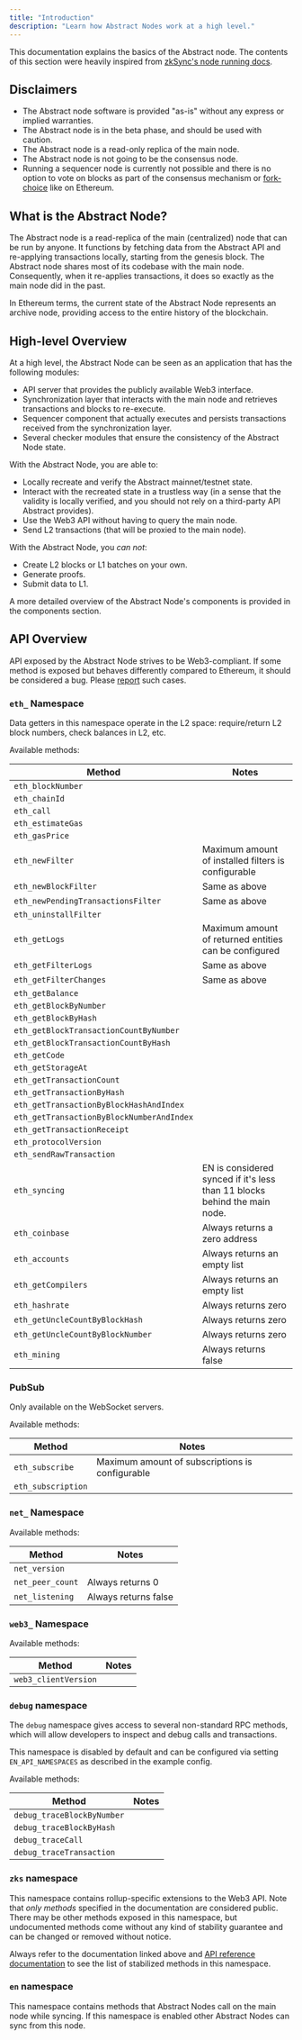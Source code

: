 ```yaml
---
title: "Introduction"
description: "Learn how Abstract Nodes work at a high level."
---
```


This documentation explains the basics of the Abstract node. The contents of this section were heavily inspired from [zkSync's node running docs](https://docs.zksync.io/zksync-node).

## Disclaimers

- The Abstract node software is provided "as-is" without any express or implied warranties.
- The Abstract node is in the beta phase, and should be used with caution.
- The Abstract node is a read-only replica of the main node.
- The Abstract node is not going to be the consensus node.
- Running a sequencer node is currently not possible and there is no option to vote on blocks as part of the consensus mechanism
  or [fork-choice](https://eth2book.info/capella/part3/forkchoice/#whats-a-fork-choice) like on Ethereum.

## What is the Abstract Node?

The Abstract node is a read-replica of the main (centralized) node that can be run by anyone. It
functions by fetching data from the Abstract API and re-applying transactions locally, starting from the genesis block.
The Abstract node shares most of its codebase with the main node. Consequently, when it re-applies transactions, it does
so exactly as the main node did in the past.

In Ethereum terms, the current state of the Abstract Node represents an archive node, providing access to the entire history of the blockchain.

## High-level Overview

At a high level, the Abstract Node can be seen as an application that has the following modules:

- API server that provides the publicly available Web3 interface.
- Synchronization layer that interacts with the main node and retrieves transactions and blocks to re-execute.
- Sequencer component that actually executes and persists transactions received from the synchronization layer.
- Several checker modules that ensure the consistency of the Abstract Node state.

With the Abstract Node, you are able to:

- Locally recreate and verify the Abstract mainnet/testnet state.
- Interact with the recreated state in a trustless way (in a sense that the validity is locally verified, and you should
  not rely on a third-party API Abstract provides).
- Use the Web3 API without having to query the main node.
- Send L2 transactions (that will be proxied to the main node).

With the Abstract Node, you _can not_:

- Create L2 blocks or L1 batches on your own.
- Generate proofs.
- Submit data to L1.

A more detailed overview of the Abstract Node's components is provided in the components section.

## API Overview

API exposed by the Abstract Node strives to be Web3-compliant.
If some method is exposed but behaves differently compared to
Ethereum, it should be considered a bug.
Please [report](https://zksync.io/contact) such cases.

### `eth_` Namespace

Data getters in this namespace operate in the L2 space: require/return L2 block numbers, check balances in L2, etc.

Available methods:

| Method                                    | Notes                                                                     |
|-------------------------------------------|---------------------------------------------------------------------------|
| `eth_blockNumber`                         |                                                                           |
| `eth_chainId`                             |                                                                           |
| `eth_call`                                |                                                                           |
| `eth_estimateGas`                         |                                                                           |
| `eth_gasPrice`                            |                                                                           |
| `eth_newFilter`                           | Maximum amount of installed filters is configurable                       |
| `eth_newBlockFilter`                      | Same as above                                                             |
| `eth_newPendingTransactionsFilter`        | Same as above                                                             |
| `eth_uninstallFilter`                     |                                                                           |
| `eth_getLogs`                             | Maximum amount of returned entities can be configured                     |
| `eth_getFilterLogs`                       | Same as above                                                             |
| `eth_getFilterChanges`                    | Same as above                                                             |
| `eth_getBalance`                          |                                                                           |
| `eth_getBlockByNumber`                    |                                                                           |
| `eth_getBlockByHash`                      |                                                                           |
| `eth_getBlockTransactionCountByNumber`    |                                                                           |
| `eth_getBlockTransactionCountByHash`      |                                                                           |
| `eth_getCode`                             |                                                                           |
| `eth_getStorageAt`                        |                                                                           |
| `eth_getTransactionCount`                 |                                                                           |
| `eth_getTransactionByHash`                |                                                                           |
| `eth_getTransactionByBlockHashAndIndex`   |                                                                           |
| `eth_getTransactionByBlockNumberAndIndex` |                                                                           |
| `eth_getTransactionReceipt`               |                                                                           |
| `eth_protocolVersion`                     |                                                                           |
| `eth_sendRawTransaction`                  |                                                                           |
| `eth_syncing`                             | EN is considered synced if it's less than 11 blocks behind the main node. |
| `eth_coinbase`                            | Always returns a zero address                                             |
| `eth_accounts`                            | Always returns an empty list                                              |
| `eth_getCompilers`                        | Always returns an empty list                                              |
| `eth_hashrate`                            | Always returns zero                                                       |
| `eth_getUncleCountByBlockHash`            | Always returns zero                                                       |
| `eth_getUncleCountByBlockNumber`          | Always returns zero                                                       |
| `eth_mining`                              | Always returns false                                                      |

### PubSub

Only available on the WebSocket servers.

Available methods:

| Method             | Notes                                           |
| ------------------ | ----------------------------------------------- |
| `eth_subscribe`    | Maximum amount of subscriptions is configurable |
| `eth_subscription` |                                                 |

### `net_` Namespace

Available methods:

| Method           | Notes                |
| ---------------- | -------------------- |
| `net_version`    |                      |
| `net_peer_count` | Always returns 0     |
| `net_listening`  | Always returns false |

### `web3_` Namespace

Available methods:

| Method               | Notes |
| -------------------- | ----- |
| `web3_clientVersion` |       |

### `debug` namespace

The `debug` namespace gives access to several non-standard RPC methods, which will allow developers to inspect and debug
calls and transactions.

This namespace is disabled by default and can be configured via setting `EN_API_NAMESPACES` as described in the example config.

Available methods:

| Method                     | Notes |
| -------------------------- | ----- |
| `debug_traceBlockByNumber` |       |
| `debug_traceBlockByHash`   |       |
| `debug_traceCall`          |       |
| `debug_traceTransaction`   |       |

### `zks` namespace

This namespace contains rollup-specific extensions to the Web3 API.
Note that _only methods_ specified in the documentation are considered public.
There may be other methods exposed in this namespace, but undocumented
methods come without any kind of stability guarantee and can be changed or removed without notice.

Always refer to the documentation linked above and [API reference documentation](https://docs.zksync.io/build/api-reference) to see the list of stabilized methods in this namespace.

### `en` namespace

This namespace contains methods that Abstract Nodes call on the main node while syncing. If this namespace is enabled
other Abstract Nodes can sync from this node.
